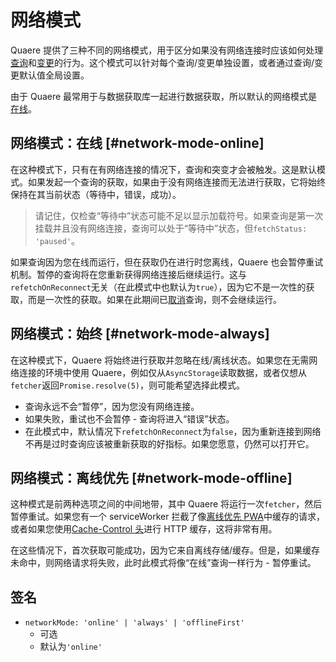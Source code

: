 # 网络模式

Quaere 提供了三种不同的网络模式，用于区分如果没有网络连接时应该如何处理[查询](/docs/queries)和[变更](../guides/mutations)的行为。这个模式可以针对每个查询/变更单独设置，或者通过查询/变更默认值全局设置。

由于 Quaere 最常用于与数据获取库一起进行数据获取，所以默认的网络模式是[在线](#network-mode-online)。

## 网络模式：在线 [#network-mode-online]

在这种模式下，只有在有网络连接的情况下，查询和突变才会被触发。这是默认模式。如果发起一个查询的获取，如果由于没有网络连接而无法进行获取，它将始终保持在其当前状态（等待中，错误，成功）。

> 请记住，仅检查“等待中”状态可能不足以显示加载符号。如果查询是第一次挂载并且没有网络连接，查询可以处于“等待中”状态，但`fetchStatus: 'paused'`。

如果查询因为您在线而运行，但在获取仍在进行时您离线，Quaere 也会暂停重试机制。暂停的查询将在您重新获得网络连接后继续运行。这与`refetchOnReconnect`无关（在此模式中也默认为`true`），因为它不是一次性的获取，而是一次性的获取。如果在此期间已[取消](../guides/query-cancellation)查询，则不会继续运行。

## 网络模式：始终 [#network-mode-always]

在这种模式下，Quaere 将始终进行获取并忽略在线/离线状态。如果您在无需网络连接的环境中使用 Quaere，例如仅从`AsyncStorage`读取数据，或者仅想从`fetcher`返回`Promise.resolve(5)`，则可能希望选择此模式。

- 查询永远不会“暂停”，因为您没有网络连接。
- 如果失败，重试也不会暂停 - 查询将进入“错误”状态。
- 在此模式中，默认情况下`refetchOnReconnect`为`false`，因为重新连接到网络不再是过时查询应该被重新获取的好指标。如果您愿意，仍然可以打开它。

## 网络模式：离线优先 [#network-mode-offline]

这种模式是前两种选项之间的中间地带，其中 Quaere 将运行一次`fetcher`，然后暂停重试。如果您有一个 serviceWorker 拦截了像[离线优先 PWA](https://developer.mozilla.org/en-US/docs/Web/Progressive_web_apps/Offline_Service_workers)中缓存的请求，或者如果您使用[Cache-Control 头](https://developer.mozilla.org/en-US/docs/Web/HTTP/Caching#the_cache-control_header)进行 HTTP 缓存，这将非常有用。

在这些情况下，首次获取可能成功，因为它来自离线存储/缓存。但是，如果缓存未命中，则网络请求将失败，此时此模式将像“在线”查询一样行为 - 暂停重试。

## 签名

- `networkMode: 'online' | 'always' | 'offlineFirst'`
  - 可选
  - 默认为`'online'`
